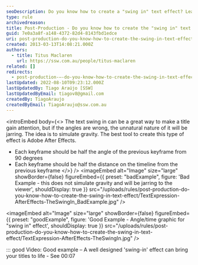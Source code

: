 ```yaml
---
seoDescription: Do you know how to create a "swing in" text effect? Learn how to simulate gravity and bring your titles to life using Adobe After Effects.
type: rule
archivedreason:
title: Post-Production - Do you know how to create the "swing in" text effect?
guid: 7e0a3a8f-a148-4372-82d4-8143fbd1edce
uri: post-production-do-you-know-how-to-create-the-swing-in-text-effect
created: 2013-03-13T14:08:21.000Z
authors:
  - title: Titus Maclaren
    url: https://ssw.com.au/people/titus-maclaren
related: []
redirects:
  - post-production-–-do-you-know-how-to-create-the-swing-in-text-effect
lastUpdated: 2022-08-10T09:23:12.000Z
lastUpdatedBy: Tiago Araújo [SSW]
lastUpdatedByEmail: tiagov8@gmail.com
createdBy: TiagoAraujo
createdByEmail: TiagoAraujo@ssw.com.au
---
```


<introEmbed
  body={<>
The text swing in can be a great way to make a title gain attention, but if the angles are wrong, the unnatural nature of it will be jarring. The idea is to simulate gravity. The best tool to create this type of effect is Adobe After Effects.

- Each keyframe should be half the angle of the previous keyframe from 90 degrees
- Each keyframe should be half the distance on the timeline from the previous keyframe
  </>}
/>
<imageEmbed
  alt="Image"
  size="large"
  showBorder={false}
  figureEmbed={{
    preset: "badExample",
    figure: 'Bad Example - this does not simulate gravity and will be jarring to the viewer',
    shouldDisplay: true
  }}
  src="/uploads/rules/post-production-do-you-know-how-to-create-the-swing-in-text-effect/TextExpression-AfterEffects-TheSwingIn_BadExample.jpg"
/>

<imageEmbed
  alt="Image"
  size="large"
  showBorder={false}
  figureEmbed={{
    preset: "goodExample",
    figure: 'Good Example - Angle/time graphic for "swing in" effect',
    shouldDisplay: true
  }}
  src="/uploads/rules/post-production-do-you-know-how-to-create-the-swing-in-text-effect/TextExpression-AfterEffects-TheSwingIn.jpg"
/>

<youtubeEmbed url="https://www.youtube.com/embed/0ugMkda9IBw?t=7s" description="" />

::: good
Video: Good example – A well designed 'swing-in' effect can bring your titles to life - See 00:07
